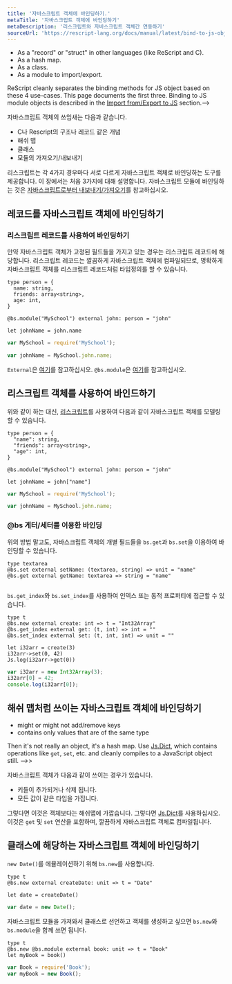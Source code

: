 ```yaml
---
title: '자바스크립트 객체에 바인딩하기.'
metaTitle: '자바스크립트 객체에 바인딩하기'
metaDescription: '리스크립트와 자바스크립트 객체간 연동하기'
sourceUrl: 'https://rescript-lang.org/docs/manual/latest/bind-to-js-object'
---
```


<!-- JavaScript objects are a combination of several use-cases: -->

- As a "record" or "struct" in other languages (like ReScript and C).
- As a hash map.
- As a class.
- As a module to import/export.

ReScript cleanly separates the binding methods for JS object based on these 4 use-cases. This page documents the first three. Binding to JS module objects is described in the [Import from/Export to JS](import-from-export-to-js.md) section.-->

<!-- TODO: mention bs.scope here too? -->

자바스크립트 객체의 쓰임새는 다음과 같습니다.

- C나 Rescript의 구조나 레코드 같은 개념
- 해쉬 맵
- 클래스
- 모듈의 가져오기/내보내기

리스크립트는 각 4가지 경우마다 서로 다르게 자바스크립트 객체로 바인딩하는 도구를 제공합니다. 이 장에서는 처음 3가지에 대해 설명합니다. 자바스크립트 모듈에 바인딩하는 것은 [자바스크립트로부터 내보내기/가져오기](06-Bind-to-Global-JS-Values.mdx)를 참고하십시오.

<!-- ## Bind to Record-like JS Objects -->

## 레코드를 자바스크립트 객체에 바인딩하기

<!-- ### Bind Using ReScript Record -->

### 리스크립트 레코드를 사용하여 바인딩하기

<!-- If your JavaScript object has fixed fields, then it's conceptually like a ReScript record. Since a ReScript record compiles to a clean JavaScript object, you can definitely type a JS object as a ReScript record! -->

만약 자바스크립트 객체가 고정된 필드들을 가지고 있는 경우는 리스크립트 레코드에 해당합니다. 리스크립트 레코드는 깔끔하게 자바스크립트 객체에 컴파일되므로, 명확하게 자바스크립트 객체를 리스크립트 레코드처럼 타입정의를 할 수 있습니다.

```reason
type person = {
  name: string,
  friends: array<string>,
  age: int,
}

@bs.module("MySchool") external john: person = "john"

let johnName = john.name
```

```js
var MySchool = require('MySchool');

var johnName = MySchool.john.name;
```

<!-- External is documented [here](external.md). `@bs.module` is documented [here](import-from-export-to-js.md).-->

`External`은 [여기](?)를 참고하십시오. `@bs.module`은 [여기](06-Import-from-Export-to-JS.mdx)를 참고하십시오.

<!-- ### Bind Using ReScript Object-->

## 리스크립트 객체를 사용하여 바인드하기
<!-- Alternatively, you can use [ReScript object](object.md) to model a JS object too: -->

위와 같이 하는 대신, [리스크립트](../Language-Features/07-Object.mdx)를 사용하여 다음과 같이 자바스크립트 객체를 모델링할 수 있습니다.

```reason
type person = {
  "name": string,
  "friends": array<string>,
  "age": int,
}

@bs.module("MySchool") external john: person = "john"

let johnName = john["name"]
```

```js
var MySchool = require('MySchool');

var johnName = MySchool.john.name;
```

<!-- ### Bind Using Special @bs Getters & Setters -->

### @bs 게터/세터를 이용한 바인딩

<!-- Alternatively, you can use `bs.get` and `bs.set` to bind to individual fields of a JS object: -->

위의 방법 말고도, 자바스크립트 객체의 개별 필드들을 `bs.get`과 `bs.set`을 이용하여 바인딩할 수 있습니다.

```reason
type textarea
@bs.set external setName: (textarea, string) => unit = "name"
@bs.get external getName: textarea => string = "name"
```

```js

```

<!--  You can also use `bs.get_index` and `bs.set_index` to access a dynamic property or an index: -->

`bs.get_index`와 `bs.set_index`를 사용하여 인덱스 또는 동적 프로퍼티에 접근할 수 있습니다.

```reason
type t
@bs.new external create: int => t = "Int32Array"
@bs.get_index external get: (t, int) => int = ""
@bs.set_index external set: (t, int, int) => unit = ""

let i32arr = create(3)
i32arr->set(0, 42)
Js.log(i32arr->get(0))
```

```js
var i32arr = new Int32Array(3);
i32arr[0] = 42;
console.log(i32arr[0]);
```

<!-- ## Bind to Hash Map-like JS Object -->

## 해쉬 맵처럼 쓰이는 자바스크립트 객체에 바인딩하기

<!-- If your JavaScript object: -->

- might or might not add/remove keys
- contains only values that are of the same type

Then it's not really an object, it's a hash map. Use [Js.Dict](api/js/dict), which contains operations like `get`, `set`, etc. and cleanly compiles to a JavaScript object still. -->>

자바스크립트 객체가 다음과 같이 쓰이는 경우가 있습니다.

- 키들이 추가되거나 삭제 됩니다.
- 모든 값이 같은 타입을 가집니다.

그렇다면 이것은 객체보다는 해쉬맵에 가깝습니다. 그렇다면 [Js.Dict](?)를 사용하십시오. 이것은 `get` 및 `set` 연산을 포함하며, 깔끔하게 자바스크립트 객체로 컴파일됩니다.

<!-- ## Bind to a JS Object That's a Class -->

## 클래스에 해당하는 자바스크립트 객체에 바인딩하기

<!-- Use `bs.new` to emulate e.g. `new Date()`: -->

`new Date()`를 에뮬레이션하기 위해 `bs.new`를 사용합니다.

```reason
type t
@bs.new external createDate: unit => t = "Date"

let date = createDate()
```

```js
var date = new Date();
```

<!-- You can chain `bs.new` and `bs.module` if the JS module you're importing is itself a class: -->

자바스크립트 모듈을 가져와서 클래스로 선언하고 객체를 생성하고 싶으면 `bs.new`와 `bs.module`을 함께 쓰면 됩니다.

```reason
type t
@bs.new @bs.module external book: unit => t = "Book"
let myBook = book()
```

```js
var Book = require('Book');
var myBook = new Book();
```
